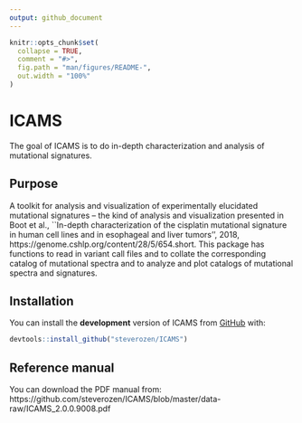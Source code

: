 ```yaml
---
output: github_document
---
```


<!-- README.md is generated from README.Rmd. Please edit that file -->

```r
knitr::opts_chunk$set(
  collapse = TRUE,
  comment = "#>",
  fig.path = "man/figures/README-",
  out.width = "100%"
)
```
# ICAMS

<!-- badges: start -->
<!-- badges: end -->

The goal of ICAMS is to do in-depth characterization and analysis of mutational signatures.

## Purpose

A toolkit for analysis and visualization of experimentally elucidated mutational signatures -- 
the kind of analysis and visualization presented in Boot et al., ``In-depth characterization of the cisplatin 
mutational signature in human cell lines and in esophageal and liver tumors'', 
2018, https://genome.cshlp.org/content/28/5/654.short. This package has functions to read in variant call files and to collate 
the corresponding catalog of mutational spectra and to analyze and plot catalogs of mutational spectra and signatures.

## Installation

You can install the **development** version of ICAMS from [GitHub](https://github.com/) with:

``` r
devtools::install_github("steverozen/ICAMS")
```

## Reference manual

You can download the PDF manual from: https://github.com/steverozen/ICAMS/blob/master/data-raw/ICAMS_2.0.0.9008.pdf
